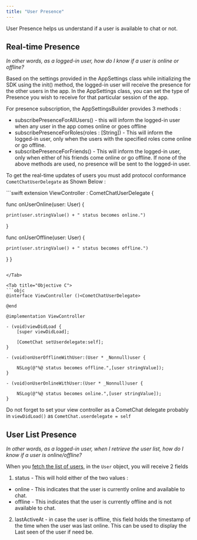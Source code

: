 ```yaml
---
title: "User Presence"
---
```




User Presence helps us understand if a user is available to chat or not.

## Real-time Presence

*In other words, as a logged-in user, how do I know if a user is online or offline?*

Based on the settings provided in the AppSettings class while initializing the SDK using the init() method, the logged-in user will receive the presence for the other users in the app. In the AppSettings class, you can set the type of Presence you wish to receive for that particular session of the app.

For presence subscription, the AppSettingsBuilder provides 3 methods :

* subscribePresenceForAllUsers() - this will inform the logged-in user when any user in the app comes online or goes offline
* subscribePresenceForRoles(roles : \[String]) - This will inform the logged-in user, only when the users with the specified roles come online or go offline.
* subscribePresenceForFriends() - This will inform the logged-in user, only when either of his friends come online or go offline. If none of the above methods are used, no presence will be sent to the logged-in user.

To get the real-time updates of users you must add protocol conformance `CometChatUserDelegate` as Shown Below :

<Tabs>
<Tab title="Swift">
```swift
extension ViewController : CometChatUserDelegate {
    
  func onUserOnline(user: User) {
        
    print(user.stringValue() + " status becomes online.")
  }
    
  func onUserOffline(user: User) {
        
    print(user.stringValue() + " status becomes offline.")
  }
}
```

</Tab>

<Tab title="Objective C">
```objc
@interface ViewController ()<CometChatUserDelegate>

@end

@implementation ViewController

- (void)viewDidLoad {
    [super viewDidLoad];
    
    [CometChat setUserdelegate:self];
}

- (void)onUserOfflineWithUser:(User * _Nonnull)user {
    
    NSLog(@"%@ status becomes offline.",[user stringValue]);
}

- (void)onUserOnlineWithUser:(User * _Nonnull)user {
    
    NSLog(@"%@ status becomes online.",[user stringValue]);
}
```

</Tab>

</Tabs>

Do not forget to set your view controller as a CometChat delegate probably in `viewDidLoad()` as `CometChat.userdelegate = self`

## User List Presence

*In other words, as a logged-in user, when I retrieve the user list, how do I know if a user is online/offline?*

When you [fetch the list of users](/sdk/ios/2.0/retrieve-users#retrieve-list-of-users), in the `User` object, you will receive 2 fields

1. status - This will hold either of the two values :

* online - This indicates that the user is currently online and available to chat.
* offline - This indicates that the user is currently offline and is not available to chat.

2. lastActiveAt - in case the user is offline, this field holds the timestamp of the time when the user was last online. This can be used to display the Last seen of the user if need be.
